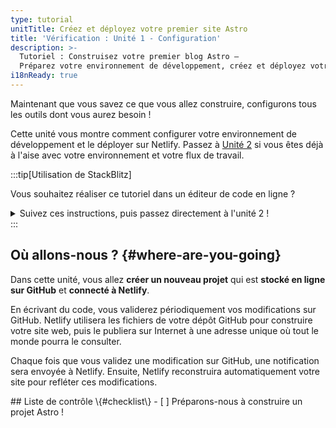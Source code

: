 ```yaml
---
type: tutorial
unitTitle: Créez et déployez votre premier site Astro
title: 'Vérification : Unité 1 - Configuration'
description: >-
  Tutoriel : Construisez votre premier blog Astro —
  Préparez votre environnement de développement, créez et déployez votre premier site Astro
i18nReady: true
---
```





Maintenant que vous savez ce que vous allez construire, configurons tous les outils dont vous aurez besoin !

Cette unité vous montre comment configurer votre environnement de développement et le déployer sur Netlify. Passez à [Unité 2](/fr/tutorial/2-pages/) si vous êtes déjà à l'aise avec votre environnement et votre flux de travail.

:::tip[Utilisation de StackBlitz]

Vous souhaitez réaliser ce tutoriel dans un éditeur de code en ligne ?
<details>
<summary>Suivez ces instructions, puis passez directement à l'unité 2 !</summary>

**Configuration de StackBlitz**

<Steps>
1. Visitez [astro.new](https://astro.new) et cliquez sur le bouton pour ouvrir le modèle "Empty Project" dans StackBlitz.

2. Cliquez sur "Sign in" en haut à droite pour vous connecter en utilisant vos identifiants GitHub.

3. En haut à gauche de la fenêtre de l'éditeur StackBlitz, cliquez sur "fork" le modèle (enregistrer dans le tableau de bord de votre compte).

4. Attendez que le projet se charge, et vous verrez un aperçu en direct du modèle de “Empty Project”.
</Steps>
  
**Apportez une modification**

Dans le volet des fichiers, vous devriez voir `src/pages/index.astro`. Cliquez pour l'ouvrir, et suivez [Écrivez votre première ligne Astro](/fr/tutorial/1-setup/3/) pour apporter une modification à ce fichier.

**Créez un dépôt GitHub**
  
<Steps>
1. Appuyez sur le bouton <kbd>Connect Repository</kbd> en haut de votre liste de fichiers, saisissez un nouveau nom pour votre dépôt, puis cliquez sur <kbd>Create repo & push</kbd>.

2. Lorsque vous avez des modifications à valider sur GitHub, un bouton “Commit” apparaîtra en haut à gauche de votre espace de travail. En cliquant dessus, vous pourrez saisir un message de validation et mettre à jour votre dépôt.
</Steps>
  
**Déployez votre site**

Si vous souhaitez déployer sur Netlify, passez à [Déployez votre site sur le web](/fr/tutorial/1-setup/5/).
Sinon, passez à l'[Unité 2](/fr/tutorial/2-pages/) pour commencer à créer avec Astro !

</details>
:::

## Où allons-nous ? \{#where-are-you-going\}

Dans cette unité, vous allez **créer un nouveau projet** qui est **stocké en ligne sur GitHub** et **connecté à Netlify**.

En écrivant du code, vous validerez périodiquement vos modifications sur GitHub. Netlify utilisera les fichiers de votre dépôt GitHub pour construire votre site web, puis le publiera sur Internet à une adresse unique où tout le monde pourra le consulter.

Chaque fois que vous validez une modification sur GitHub, une notification sera envoyée à Netlify. Ensuite, Netlify reconstruira automatiquement votre site pour refléter ces modifications.



<Box icon="check-list">
## Liste de contrôle \{#checklist\}

<Checklist>
- [ ] Préparons-nous à construire un projet Astro !
</Checklist>
</Box>
